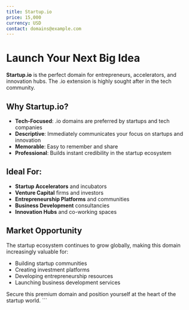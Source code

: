 ```yaml
---
title: Startup.io
price: 15,000
currency: USD
contact: domains@example.com
---
```


# Launch Your Next Big Idea

**Startup.io** is the perfect domain for entrepreneurs, accelerators, and innovation hubs. The .io extension is highly sought after in the tech community.

## Why Startup.io?

- **Tech-Focused**: .io domains are preferred by startups and tech companies
- **Descriptive**: Immediately communicates your focus on startups and innovation
- **Memorable**: Easy to remember and share
- **Professional**: Builds instant credibility in the startup ecosystem

## Ideal For:

- **Startup Accelerators** and incubators
- **Venture Capital** firms and investors  
- **Entrepreneurship Platforms** and communities
- **Business Development** consultancies
- **Innovation Hubs** and co-working spaces

## Market Opportunity

The startup ecosystem continues to grow globally, making this domain increasingly valuable for:

- Building startup communities
- Creating investment platforms
- Developing entrepreneurship resources
- Launching business development services

Secure this premium domain and position yourself at the heart of the startup world.
\`\`\`
